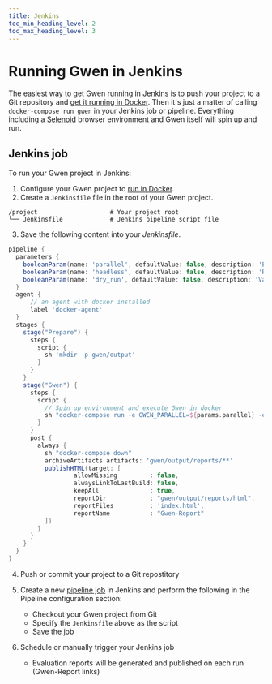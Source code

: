 ```yaml
--- 
title: Jenkins
toc_min_heading_level: 2
toc_max_heading_level: 3
---
```



# Running Gwen in Jenkins

The easiest way to get Gwen running in [Jenkins](https://www.jenkins.io/) is to push your project to a Git repository and [get it running in Docker](/docs/docker). Then it's just a matter of calling `docker-compose run gwen` in your Jenkins job or pipeline.  Everything including a [Selenoid](https://aerokube.com/selenoid/) browser environment and Gwen itself will spin up and run.

## Jenkins job

To run your Gwen project in Jenkins:

1. Configure your Gwen project to [run in Docker](/docs/docker).
2. Create a `Jenkinsfile` file in the root of your Gwen project.

```shell {4}
/project                    # Your project root
└── Jenkinsfile             # Jenkins pipeline script file
```

3. Save the following content into your *Jenkinsfile*.

```groovy
pipeline {
  parameters { 
    booleanParam(name: 'parallel', defaultValue: false, description: 'Execute features in parallel') 
    booleanParam(name: 'headless', defaultValue: false, description: 'Run browser in headless mode') 
    booleanParam(name: 'dry_run', defaultValue: false, description: 'Validate without executing')
  }
  agent {
      // an agent with docker installed
      label 'docker-agent'
  }
  stages {
    stage("Prepare") {
      steps {
        script {
          sh 'mkdir -p gwen/output'
        }
      }
    }
    stage("Gwen") {
      steps {
        script {
          // Spin up environment and execute Gwen in docker
          sh "docker-compose run -e GWEN_PARALLEL=${params.parallel} -e GWEN_WEB_HEADLESS=${params.headless} -e GWEN_DRY_RUN=${params.dry_run} gwen"
        }
      }
      post {
        always {
          sh "docker-compose down"
          archiveArtifacts artifacts: 'gwen/output/reports/**'
          publishHTML(target: [
                  allowMissing         : false,
                  alwaysLinkToLastBuild: false,
                  keepAll              : true,
                  reportDir            : "gwen/output/reports/html",
                  reportFiles          : 'index.html',
                  reportName           : "Gwen-Report"
          ])
        }
      }
    }
  }
}
```

4. Push or commit your project to a Git repostitory

5. Create a new [pipeline job](https://www.jenkins.io/doc/book/pipeline/getting-started/) in Jenkins and perform the following in the Pipeline configuration section:
    - Checkout your Gwen project from Git
    - Specify the `Jenkinsfile` above as the script
    - Save the job

6. Schedule or manually trigger your Jenkins job
    - Evaluation reports will be generated and published on each run (Gwen-Report links)
